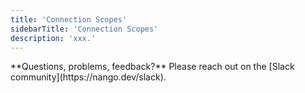 ```yaml
---
title: 'Connection Scopes'
sidebarTitle: 'Connection Scopes'
description: 'xxx.'
---
```


<Tip>
**Questions, problems, feedback?** Please reach out on the [Slack community](https://nango.dev/slack).
</Tip>